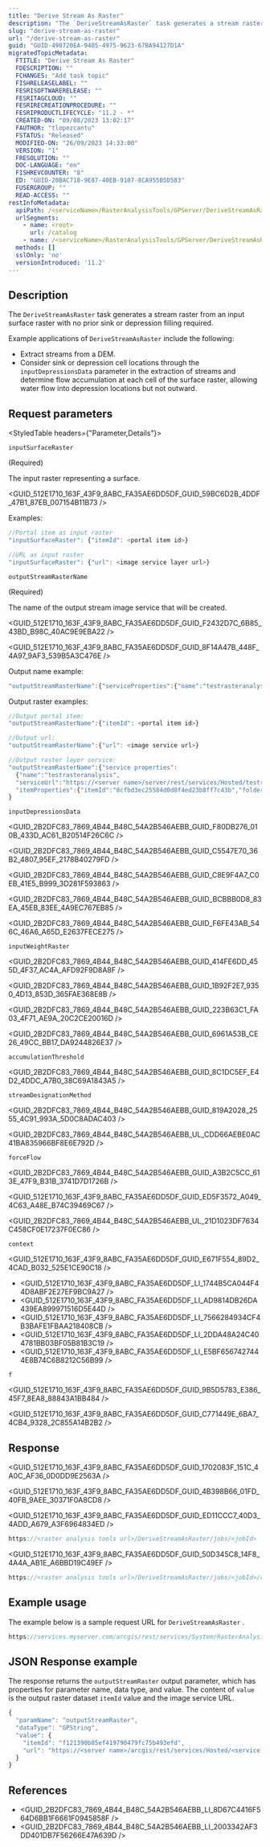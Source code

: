 ```yaml
---
title: "Derive Stream As Raster"
description: "The `DeriveStreamAsRaster` task generates a stream raster from an input surface raster with no prior sink or depression filling required."
slug: "derive-stream-as-raster"
url: "/derive-stream-as-raster"
guid: "GUID-490720EA-9405-4975-9623-67BA94127D1A"
migratedTopicMetadata:
  FTITLE: "Derive Stream As Raster"
  FDESCRIPTION: ""
  FCHANGES: "Add task topic"
  FISHRELEASELABEL: ""
  FESRISOFTWARERELEASE: ""
  FESRITAGCLOUD: ""
  FESRIRECREATIONPROCEDURE: ""
  FESRIPRODUCTLIFECYCLE: "11.2 - *"
  CREATED-ON: "09/08/2023 13:02:17"
  FAUTHOR: "tlopezcantu"
  FSTATUS: "Released"
  MODIFIED-ON: "26/09/2023 14:33:00"
  VERSION: "1"
  FRESOLUTION: ""
  DOC-LANGUAGE: "en"
  FISHREVCOUNTER: "8"
  ED: "GUID-20BAC718-9E87-40EB-9107-8CA955B5D583"
  FUSERGROUP: ""
  READ-ACCESS: ""
restInfoMetadata:
  apiPath: /<serviceName>/RasterAnalysisTools/GPServer/DeriveStreamAsRaster
  urlSegments:
    - name: <root>
      url: /catalog
    - name: /<serviceName>/RasterAnalysisTools/GPServer/DeriveStreamAsRaster
  methods: []
  sslOnly: 'no'
  versionIntroduced: '11.2'
---
```



## Description

The `DeriveStreamAsRaster` task generates a stream raster from an input surface raster with no prior sink or depression filling required.

Example applications of `DeriveStreamAsRaster` include the following:

-   Extract streams from a DEM.
-   Consider sink or depression cell locations through the `inputDepressionsData` parameter in the extraction of streams and determine flow accumulation at each cell of the surface raster, allowing water flow into depression locations but not outward.

## Request parameters

<StyledTable headers={"Parameter,Details"}>

<StyledTableRow>

<StyledTableCell cellStyle="markdown">

`inputSurfaceRaster` 

(Required)

</StyledTableCell>

<StyledTableCell cellStyle="markdown">

The input raster representing a surface.

<GUID_512E1710_163F_43F9_8ABC_FA35AE6DD5DF_GUID_59BC6D2B_4DDF_47B1_87EB_007154B11B73 />

Examples:

```javascript
//Portal item as input raster
"inputSurfaceRaster": {"itemId": <portal item id>}

//URL as input raster
"inputSurfaceRaster": {"url": <image service layer url>}
```

 

</StyledTableCell>

</StyledTableRow>

<StyledTableRow>

<StyledTableCell cellStyle="markdown">

`outputStreamRasterName` 

(Required)

</StyledTableCell>

<StyledTableCell cellStyle="markdown">

The name of the output stream image service that will be created.

<GUID_512E1710_163F_43F9_8ABC_FA35AE6DD5DF_GUID_F2432D7C_6B85_43BD_B98C_40AC9E9EBA22 />

<GUID_512E1710_163F_43F9_8ABC_FA35AE6DD5DF_GUID_8F14A47B_448F_4A97_9AF3_539B5A3C476E />

Output name example:

```javascript
"outputStreamRasterName":{"serviceProperties":{"name":"testrasteranalysis"}}
```

 

Output raster examples:

```javascript
//Output portal item:
"outputStreamRasterName":{"itemId": <portal item id>}

//Output url:
"outputStreamRasterName":{"url": <image service url>}

//Output raster layer service:
"outputStreamRasterName":{"service properties":
  {"name":"testrasteranalysis",
  "serviceUrl":"https://<server name>/server/rest/services/Hosted/testrasteranalysis/ImageServer",
  "itemProperties":{"itemId":"8cfbd3ec25584d0d8f4ed23b8ff7c43b","folderId":"sdfwerfbd3ec25584d0d8f4"}}
}
```

 

</StyledTableCell>

</StyledTableRow>

<StyledTableRow>

<StyledTableCell cellStyle="markdown">

`inputDepressionsData` 

</StyledTableCell>

<StyledTableCell cellStyle="markdown">

<GUID_2B2DFC83_7869_4B44_B48C_54A2B546AEBB_GUID_F80DB276_010B_433D_AC61_B20514F26C6C />

<GUID_2B2DFC83_7869_4B44_B48C_54A2B546AEBB_GUID_C5547E70_36B2_4807_95EF_2178B40279FD />

<GUID_2B2DFC83_7869_4B44_B48C_54A2B546AEBB_GUID_C8E9F4A7_C0EB_41E5_B999_3D281F593863 />

<GUID_2B2DFC83_7869_4B44_B48C_54A2B546AEBB_GUID_BCBBB0D8_83EA_45EB_83EE_4A9EC767EB85 />

<GUID_2B2DFC83_7869_4B44_B48C_54A2B546AEBB_GUID_F6FE43AB_546C_46A6_A65D_E2637FECE275 />

</StyledTableCell>

</StyledTableRow>

<StyledTableRow>

<StyledTableCell cellStyle="markdown">

`inputWeightRaster` 

</StyledTableCell>

<StyledTableCell cellStyle="markdown">

<GUID_2B2DFC83_7869_4B44_B48C_54A2B546AEBB_GUID_414FE6DD_455D_4F37_AC4A_AFD92F9D8A8F />

<GUID_2B2DFC83_7869_4B44_B48C_54A2B546AEBB_GUID_1B92F2E7_9350_4D13_853D_365FAE368E8B />

<GUID_2B2DFC83_7869_4B44_B48C_54A2B546AEBB_GUID_223B63C1_FA03_4F71_AE9A_20C2CE20016D />

<GUID_2B2DFC83_7869_4B44_B48C_54A2B546AEBB_GUID_6961A53B_CE26_49CC_BB17_DA9244826E37 />

</StyledTableCell>

</StyledTableRow>

<StyledTableRow>

<StyledTableCell cellStyle="markdown">

`accumulationThreshold` 

</StyledTableCell>

<StyledTableCell cellStyle="markdown">

<GUID_2B2DFC83_7869_4B44_B48C_54A2B546AEBB_GUID_8C1DC5EF_E4D2_4DDC_A7B0_38C69A1843A5 />

</StyledTableCell>

</StyledTableRow>

<StyledTableRow>

<StyledTableCell cellStyle="markdown">

`streamDesignationMethod` 

</StyledTableCell>

<StyledTableCell cellStyle="markdown">

<GUID_2B2DFC83_7869_4B44_B48C_54A2B546AEBB_GUID_819A2028_2555_4C91_993A_5D0C8ADAC403 />

<GUID_2B2DFC83_7869_4B44_B48C_54A2B546AEBB_UL_CDD66AEBE0AC41BA835966BF8E6E792D />

</StyledTableCell>

</StyledTableRow>

<StyledTableRow>

<StyledTableCell cellStyle="markdown">

`forceFlow` 

</StyledTableCell>

<StyledTableCell cellStyle="markdown">

<GUID_2B2DFC83_7869_4B44_B48C_54A2B546AEBB_GUID_A3B2C5CC_613E_47F9_B31B_3741D7D1726B />

<GUID_512E1710_163F_43F9_8ABC_FA35AE6DD5DF_GUID_ED5F3572_A049_4C63_A48E_B74C39469C67 />

<GUID_2B2DFC83_7869_4B44_B48C_54A2B546AEBB_UL_21D1023DF7634C458CF0E17237F0EC86 />

</StyledTableCell>

</StyledTableRow>

<StyledTableRow>

<StyledTableCell cellStyle="markdown">

`context` 

</StyledTableCell>

<StyledTableCell cellStyle="markdown">

<GUID_512E1710_163F_43F9_8ABC_FA35AE6DD5DF_GUID_E671F554_89D2_4CAD_B032_525E1CE90C18 />

-   <GUID_512E1710_163F_43F9_8ABC_FA35AE6DD5DF_LI_1744B5CA044F44D8ABF2E27EF9BC9A27 />
-   <GUID_512E1710_163F_43F9_8ABC_FA35AE6DD5DF_LI_AD9814DB26DA439EA899971516D5E44D />
-   <GUID_512E1710_163F_43F9_8ABC_FA35AE6DD5DF_LI_7566284934CF4B3BAFE1FBAA218408CB />
-   <GUID_512E1710_163F_43F9_8ABC_FA35AE6DD5DF_LI_2DDA48A24C404781BB03BF05B81B3C19 />
-   <GUID_512E1710_163F_43F9_8ABC_FA35AE6DD5DF_LI_E5BF6567427444E8B74C6B8212C56B99 />

</StyledTableCell>

</StyledTableRow>

<StyledTableRow>

<StyledTableCell cellStyle="markdown">

`f` 

</StyledTableCell>

<StyledTableCell cellStyle="markdown">

<GUID_512E1710_163F_43F9_8ABC_FA35AE6DD5DF_GUID_9B5D5783_E386_45F7_8EA8_88843A1BB484 />

<GUID_512E1710_163F_43F9_8ABC_FA35AE6DD5DF_GUID_C771449E_6BA7_4CB4_9328_2C855A14B2B2 />

</StyledTableCell>

</StyledTableRow>

</StyledTable>

## Response

<GUID_512E1710_163F_43F9_8ABC_FA35AE6DD5DF_GUID_1702083F_151C_4A0C_AF36_0D0DD9E2563A />

<GUID_512E1710_163F_43F9_8ABC_FA35AE6DD5DF_GUID_4B398B66_01FD_40FB_9AEE_30371F0A8CD8 />

<GUID_512E1710_163F_43F9_8ABC_FA35AE6DD5DF_GUID_ED11CCC7_40D3_4ADD_A679_A3F6964834ED />

```javascript
https://<raster analysis tools url>/DeriveStreamAsRaster/jobs/<jobId>
```

 

<GUID_512E1710_163F_43F9_8ABC_FA35AE6DD5DF_GUID_50D345C8_14F8_4A4A_AB1E_A6BBD19C49EF />

```javascript
https://<raster analysis tools url>/DeriveStreamAsRaster/jobs/<jobId>/results/<output parameter>
```

 

## Example usage

The example below is a sample request URL for `DeriveStreamAsRaster` .

```javascript
https://services.myserver.com/arcgis/rest/services/System/RasterAnalysisTools/GPServer/DeriveStreamAsRaster/submitJob
```

 

## JSON Response example

The response returns the `outputStreamRaster`  output parameter, which has properties for parameter name, data type, and value. The content of `value`  is the output raster dataset `itemId`  value and the image service URL.

```javascript
{
  "paramName": "outputStreamRaster",
  "dataType": "GPString",
  "value": {
    "itemId": "f121390b85ef419790479fc75b493efd",
    "url": "https://<server name>/arcgis/rest/services/Hosted/<service name>/ImageServer"
  }
}
```

 

## References

-   <GUID_2B2DFC83_7869_4B44_B48C_54A2B546AEBB_LI_8D67C4416F564D6BB1F6661F0945858F />
-   <GUID_2B2DFC83_7869_4B44_B48C_54A2B546AEBB_LI_2003342AF3DD401DB7F56266E47A639D />
